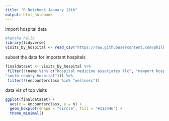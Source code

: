 ```yaml
---
title: "R Notebook January 13th"
output: html_notebook
---
```



Import hospital data

```r
#hahaha hello
library(tidyverse)
visits_by_hospital <- read_csv("https://raw.githubusercontent.com/philbowsher/Foundation-of-the-R-Workflow-workshop-2019-09-06/master/Examples/data/visits_by_hospital.csv")
```

subset the data for important hospitals

```r
finaldataset <- visits_by_hospital %>%
 filter(!(name %in% c("hospital medicine associates llc", "newport hospital", "rhode island hospital", 
"south county hospital"))) %>%
 filter(!(encounterclass %in% "wellness"))
```

data viz of top visits

```r
ggplot(finaldataset) +
  aes(x = encounterclass, y = n) +
  geom_boxplot(shape = "circle", fill = "#112446") +
  theme_minimal()
```

